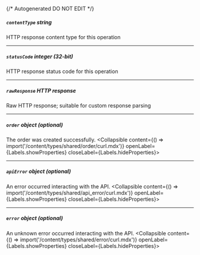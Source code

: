 {/* Autogenerated DO NOT EDIT  */}

##### `contentType` _string_
HTTP response content type for this operation

---
##### `statusCode` _integer (32-bit)_
HTTP response status code for this operation

---
##### `rawResponse` _HTTP response_
Raw HTTP response; suitable for custom response parsing

---
##### `order` _object (optional)_
The order was created successfully.
<Collapsible content={() => import('/content/types/shared/order/curl.mdx')} openLabel={Labels.showProperties} closeLabel={Labels.hideProperties}>
</Collapsible>

---
##### `apiError` _object (optional)_
An error occurred interacting with the API.
<Collapsible content={() => import('/content/types/shared/api_error/curl.mdx')} openLabel={Labels.showProperties} closeLabel={Labels.hideProperties}>
</Collapsible>

---
##### `error` _object (optional)_
An unknown error occurred interacting with the API.
<Collapsible content={() => import('/content/types/shared/error/curl.mdx')} openLabel={Labels.showProperties} closeLabel={Labels.hideProperties}>
</Collapsible>


